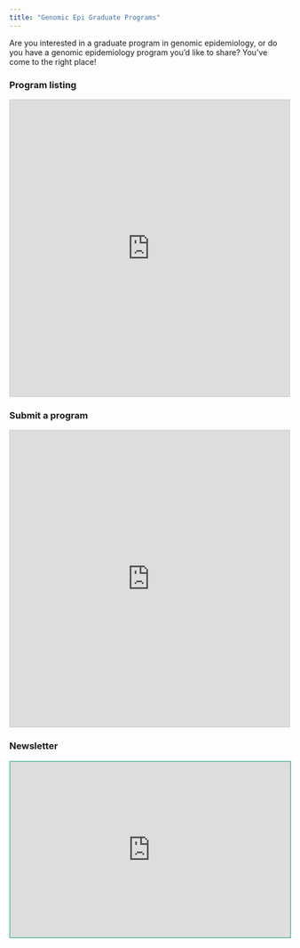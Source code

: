 ```yaml
---
title: "Genomic Epi Graduate Programs"
---
```


Are you interested in a graduate program in genomic epidemiology, or do you have a genomic epidemiology program you'd like to share? You've come to the right place!

### Program listing

```{=html}
<iframe class="airtable-embed" src="https://airtable.com/embed/appiZK1wyNNfgMDKq/shrHlSloHHcPIWcT7?backgroundColor=teal&viewControls=on" frameborder="0" onmousewheel="" width="100%" height="533" style="background: transparent; border: 1px solid #ccc;"></iframe>
```
### Submit a program

```{=html}
<iframe class="airtable-embed" src="https://airtable.com/embed/appiZK1wyNNfgMDKq/paggR1Y35CdiBYo2N/form" frameborder="0" onmousewheel="" width="100%" height="533" style="background: transparent; border: 1px solid #ccc;"></iframe>
```
### Newsletter

```{=html}
<iframe src="https://genomicepi.substack.com/embed" width="100%" height="315" style="border:2px solid #78c2ad; background:#f3969a;" frameborder="0" scrolling="no"></iframe>
```
